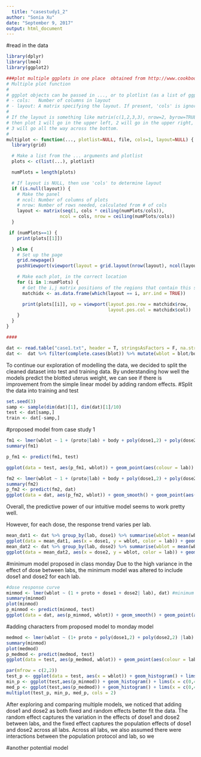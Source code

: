 ```yaml
---
  title: "casestudy1_2"
author: "Sonia Xu"
date: "September 9, 2017"
output: html_document
---
```

  
#read in the data
```r
library(dplyr)
library(lme4)
library(ggplot2)

###plot multiple ggplots in one place  obtained from http://www.cookbook-r.com/Graphs/Multiple_graphs_on_one_page_(ggplot2)/
# Multiple plot function
#
# ggplot objects can be passed in ..., or to plotlist (as a list of ggplot objects)
# - cols:   Number of columns in layout
# - layout: A matrix specifying the layout. If present, 'cols' is ignored.
#
# If the layout is something like matrix(c(1,2,3,3), nrow=2, byrow=TRUE),
# then plot 1 will go in the upper left, 2 will go in the upper right, and
# 3 will go all the way across the bottom.
#
multiplot <- function(..., plotlist=NULL, file, cols=1, layout=NULL) {
  library(grid)

  # Make a list from the ... arguments and plotlist
  plots <- c(list(...), plotlist)

  numPlots = length(plots)

  # If layout is NULL, then use 'cols' to determine layout
  if (is.null(layout)) {
    # Make the panel
    # ncol: Number of columns of plots
    # nrow: Number of rows needed, calculated from # of cols
    layout <- matrix(seq(1, cols * ceiling(numPlots/cols)),
                    ncol = cols, nrow = ceiling(numPlots/cols))
  }

 if (numPlots==1) {
    print(plots[[1]])

  } else {
    # Set up the page
    grid.newpage()
    pushViewport(viewport(layout = grid.layout(nrow(layout), ncol(layout))))

    # Make each plot, in the correct location
    for (i in 1:numPlots) {
      # Get the i,j matrix positions of the regions that contain this subplot
      matchidx <- as.data.frame(which(layout == i, arr.ind = TRUE))

      print(plots[[i]], vp = viewport(layout.pos.row = matchidx$row,
                                      layout.pos.col = matchidx$col))
    }
  }
}

####

dat <- read.table("case1.txt", header = T, stringsAsFactors = F, na.strings = ".", colClasses=c("character","character","numeric","numeric","numeric","numeric","numeric","numeric"))
dat <-  dat %>% filter(complete.cases(blot)) %>% mutate(wblot = blot/body, wwet = wet/body)
```

To continue our exploration of modelling the data, we decided to split the cleaned dataset into test and training data. By understanding how well the models predict the blotted uterus weight, we can see if there is improvement from the simple linear model by adding random effects.
#Split the data into training and test
```r
set.seed(3)
samp <- sample(dim(dat)[1], dim(dat)[1]/10)
test <- dat[samp,]
train <- dat[-samp,]
```

#proposed model from case study 1
```r
fm1 <- lmer(wblot ~ 1 + (proto|lab) + body + poly(dose1,2) + poly(dose2,2), train)
summary(fm1)

p_fm1 <- predict(fm1, test)

ggplot(data = test, aes(p_fm1, wblot)) + geom_point(aes(colour = lab)) + geom_smooth() + geom_line(aes(colour=lab), linetype=5)

```

```r
fm2 <- lmer(wblot ~ 1 + (proto|lab) + body + poly(dose1,2) + poly(dose2,2), dat)
summary(fm2)
p_fm2 <- predict(fm2, dat)
ggplot(data = dat, aes(p_fm2, wblot)) + geom_smooth() + geom_point(aes(colour = lab), alpha = 0.3) 

```
Overall, the predictive power of our intuitive model seems to work pretty well. 

However, for each dose, the response trend varies per lab.
```r
mean_dat1 <- dat %>% group_by(lab, dose1) %>% summarise(wblot = mean(wblot))
ggplot(data = mean_dat1, aes(x = dose1, y = wblot, color = lab)) + geom_line()
mean_dat2 <- dat %>% group_by(lab, dose2) %>% summarise(wblot = mean(wblot))
ggplot(data = mean_dat2, aes(x = dose2, y = wblot, color = lab)) + geom_line()

```

#minimum model proposed in class monday
Due to the high variance in the effect of dose between labs, the minimum model was altered to include dose1 and dose2 for each lab.
```r
#dose response curve
minmod <- lmer(wblot ~ (1 + proto + dose1 + dose2| lab), dat) #minimum model
summary(minmod)
plot(minmod)
p_minmod <- predict(minmod, test)
ggplot(data = dat, aes(p_minmod, wblot)) + geom_smooth() + geom_point(aes(colour = lab), alpha = 0.3) #+ geom_line(aes(colour=lab), linetype=5)

```

#adding characters from proposed model to monday model
```r
medmod <- lmer(wblot ~ (1+ proto + poly(dose1,2) + poly(dose2,2) |lab), dat) #med model
summary(minmod)
plot(medmod)
p_medmod <- predict(medmod, test)
ggplot(data = test, aes(p_medmod, wblot)) + geom_point(aes(colour = lab)) + geom_smooth() + geom_line(aes(colour=lab), linetype=5)

par(mfrow = c(2,2))
test_p <- ggplot(data = test, aes(x = wblot)) + geom_histogram() + lims(x = c(0,4)) + theme_bw()
min_p <- ggplot(test,aes(p_minmod)) + geom_histogram() + lims(x = c(0,4)) + theme_bw()
med_p <- ggplot(test,aes(p_medmod)) + geom_histogram() + lims(x = c(0,4)) + theme_bw()
multiplot(test_p, min_p, med_p, cols = 2)
```
After exploring and comparing multiple models, we noticed that adding dose1 and dose2 as both fixed and random effects better fit the data. The random effect captures the variation in the effects of dose1 and dose2 between labs, and the fixed effect captures the population effects of dose1 and dose2 across all labs. Across all labs, we also assumed there were interactions between the population protocol and lab, so we  

#another potential model
```r

```